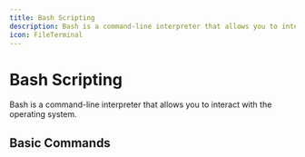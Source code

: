 ```yaml
---
title: Bash Scripting
description: Bash is a command-line interpreter that allows you to interact with the operating system.
icon: FileTerminal
---
```


# Bash Scripting

Bash is a command-line interpreter that allows you to interact with the operating system.

## Basic Commands